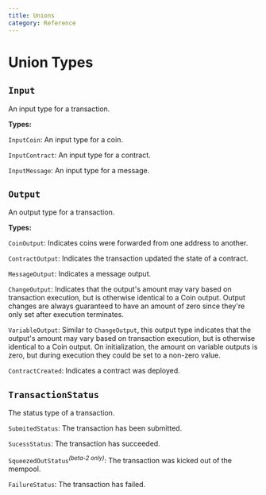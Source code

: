 ```yaml
---
title: Unions
category: Reference
---
```


# Union Types

## `Input`

An input type for a transaction.

**Types:**

`InputCoin`:
An input type for a coin.

`InputContract`:
An input type for a contract.

`InputMessage`:
An input type for a message.

## `Output`

An output type for a transaction.

**Types:**

`CoinOutput`:
Indicates coins were forwarded from one address to another.

`ContractOutput`:
Indicates the transaction updated the state of a contract.

`MessageOutput`:
Indicates a message output.

`ChangeOutput`:
Indicates that the output's amount may vary based on transaction execution, but is otherwise identical to a Coin output. Output changes are always guaranteed to have an amount of zero since they're only set after execution terminates.

`VariableOutput`:
Similar to `ChangeOutput`, this output type indicates that the output's amount may vary based on transaction execution, but is otherwise identical to a Coin output. On initialization, the amount on variable outputs is zero, but during execution they could be set to a non-zero value.

`ContractCreated`:
Indicates a contract was deployed.

## `TransactionStatus`

The status type of a transaction.

`SubmitedStatus`:
The transaction has been submitted.

`SucessStatus`:
The transaction has succeeded.

`SqueezedOutStatus`<sup>_(beta-2 only)_</sup>:
The transaction was kicked out of the mempool.

`FailureStatus`:
The transaction has failed.
